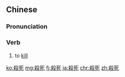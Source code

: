 {{also|杀死}}
==Chinese==
{{zh-forms|s=杀死}}

===Pronunciation===
{{zh-pron
|m=shāsǐ
|c=saat3 sei2
|h=pfs=sat-sí
|cat=v
}}

===Verb===
{{zh-verb}}

# to [[kill]]

[[ko:殺死]]
[[mg:殺死]]
[[fj:殺死]]
[[ja:殺死]]
[[chr:殺死]]
[[zh:殺死]]